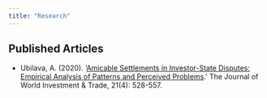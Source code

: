 ```yaml
---
title: "Research"
---
```


## Published Articles

- Ubilava, A. (2020). '[Amicable Settlements in Investor-State Disputes: Empirical Analysis of Patterns and Perceived Problems]( https://brill.com/view/journals/jwit/21/4/article-p528_2.xml){target="_blank"}.' The Journal of World Investment & Trade, 21(4): 528-557.
